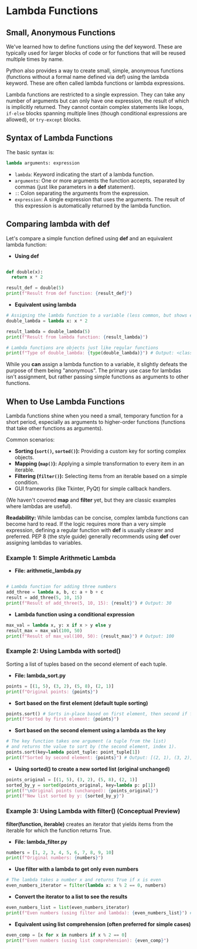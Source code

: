# Lambda Functions

## Small, Anonymous Functions
<section id="small-anonymous-functions"></section>

We've learned how to define functions using the def keyword. These are typically used for larger blocks of code or for functions that will be reused multiple times by name.

Python also provides a way to create small, simple, anonymous functions (functions without a formal name defined via def) using the lambda keyword. These are often called lambda functions or lambda expressions.

Lambda functions are restricted to a single expression. They can take any number of arguments but can only have one expression, the result of which is implicitly returned. They cannot contain complex statements like loops, `if-else` blocks spanning multiple lines (though conditional expressions are allowed), or `try-except` blocks.

## Syntax of Lambda Functions
<section id="syntax-of-lambda-functions"></section>

The basic syntax is:

```python
lambda arguments: expression
```

*   `lambda`: Keyword indicating the start of a lambda function.
*   `arguments`: One or more arguments the function accepts, separated by commas (just like parameters in a **def** statement).
*   `:`: Colon separating the arguments from the expression.
*   `expression`: A single expression that uses the arguments. The result of this expression is automatically returned by the lambda function.

## Comparing **lambda** with **def**
<section id="comparing-lambda-with-def"></section>

Let's compare a simple function defined using **def** and an equivalent lambda function:

* **Using def**
```python

def double(x):
  return x * 2

result_def = double(5)
print(f"Result from def function: {result_def}")
```

* **Equivalent using lambda**
```python
# Assigning the lambda function to a variable (less common, but shows equivalence)
double_lambda = lambda x: x * 2

result_lambda = double_lambda(5)
print(f"Result from lambda function: {result_lambda}")

# Lambda functions are objects just like regular functions
print(f"Type of double_lambda: {type(double_lambda)}") # Output: <class 'function'>
```

While you **can** assign a lambda function to a variable, it slightly defeats the purpose of them being "anonymous". The primary use case for lambdas isn't assignment, but rather passing simple functions as arguments to other functions.

## When to Use Lambda Functions
<section id="when-to-use-lambda-functions"></section>

Lambda functions shine when you need a small, temporary function for a short period, especially as arguments to higher-order functions (functions that take other functions as arguments).

Common scenarios:

*   **Sorting (`sort()`, `sorted()`):** Providing a custom key for sorting complex objects.
*   **Mapping (`map()`):** Applying a simple transformation to every item in an iterable.
*   **Filtering (`filter()`):** Selecting items from an iterable based on a simple condition.
*   GUI frameworks (like Tkinter, PyQt) for simple callback handlers.

(We haven't covered **map** and **filter** yet, but they are classic examples where lambdas are useful).

**Readability:** While lambdas can be concise, complex lambda functions can become hard to read. If the logic requires more than a very simple expression, defining a regular function with **def** is usually clearer and preferred. PEP 8 (the style guide) generally recommends using **def** over assigning lambdas to variables.

### Example 1: Simple Arithmetic Lambda
<section id="example-1-simple-arithmetic-lambda"></section>



* **File: arithmetic_lambda.py**
```python

# Lambda function for adding three numbers
add_three = lambda a, b, c: a + b + c
result = add_three(5, 10, 15)
print(f"Result of add_three(5, 10, 15): {result}") # Output: 30
```
* **Lambda function using a conditional expression**
```python
max_val = lambda x, y: x if x > y else y
result_max = max_val(100, 50)
print(f"Result of max_val(100, 50): {result_max}") # Output: 100
```

### Example 2: Using Lambda with **sorted()**
<section id="example-2-using-sorted"></section>

Sorting a list of tuples based on the second element of each tuple.


* **File: lambda_sort.py**
```python
points = [(1, 5), (3, 2), (5, 8), (2, 1)]
print(f"Original points: {points}")
```
* **Sort based on the first element (default tuple sorting)**
```python
points.sort() # Sorts in-place based on first element, then second if first is equal
print(f"Sorted by first element: {points}")
```
* **Sort based on the second element using a lambda as the key**
```python
# The key function takes one argument (a tuple from the list)
# and returns the value to sort by (the second element, index 1).
points.sort(key=lambda point_tuple: point_tuple[1])
print(f"Sorted by second element: {points}") # Output: [(2, 1), (3, 2), (1, 5), (5, 8)]
```
* **Using sorted() to create a new sorted list (original unchanged)**
```python
points_original = [(1, 5), (3, 2), (5, 8), (2, 1)]
sorted_by_y = sorted(points_original, key=lambda p: p[1])
print(f"\nOriginal points (unchanged): {points_original}")
print(f"New list sorted by y: {sorted_by_y}")
```

### Example 3: Using Lambda with **filter()** (Conceptual Preview)
<section id="example-3-using-filter"></section>


**filter(function, iterable)** creates an iterator that yields items from the iterable for which the function returns True.


* **File: lambda_filter.py**
```python
numbers = [1, 2, 3, 4, 5, 6, 7, 8, 9, 10]
print(f"Original numbers: {numbers}")
```

* **Use filter with a lambda to get only even numbers**
```python
# The lambda takes a number x and returns True if x is even
even_numbers_iterator = filter(lambda x: x % 2 == 0, numbers)
```
* **Convert the iterator to a list to see the results**
```python
even_numbers_list = list(even_numbers_iterator)
print(f"Even numbers (using filter and lambda): {even_numbers_list}") # Output: [2, 4, 6, 8, 10]
```
* **Equivalent using list comprehension (often preferred for simple cases)**
```python
even_comp = [x for x in numbers if x % 2 == 0]
print(f"Even numbers (using list comprehension): {even_comp}")
```


<section id="Quiz-time"></section>


<Quiz questions={pythonQuiz} />